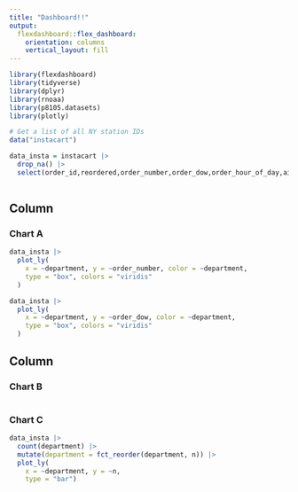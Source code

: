```yaml
---
title: "Dashboard!!"
output: 
  flexdashboard::flex_dashboard:
    orientation: columns
    vertical_layout: fill
---
```


```r
library(flexdashboard)
library(tidyverse)
library(dplyr)
library(rnoaa)
library(p8105.datasets)
library(plotly)

```

```r
# Get a list of all NY station IDs
data("instacart") 

data_insta = instacart |>
  drop_na() |>
  select(order_id,reordered,order_number,order_dow,order_hour_of_day,aisle,department, )
  
```

Column {data-width=650}
-----------------------------------------------------------------------

### Chart A
```r
data_insta |>
  plot_ly(
    x = ~department, y = ~order_number, color = ~department, 
    type = "box", colors = "viridis"
  )

data_insta |>
  plot_ly(
    x = ~department, y = ~order_dow, color = ~department, 
    type = "box", colors = "viridis"
  )
```

Column {data-width=350}
-----------------------------------------------------------------------

### Chart B
```r

```

### Chart C
```r
data_insta |> 
  count(department) |> 
  mutate(department = fct_reorder(department, n)) |> 
  plot_ly(
    x = ~department, y = ~n, 
    type = "bar")
```

